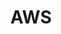 ---
id: '1e098397-f7fa-804a-9b64-dc40f8b579f2'
title: 'AWS'
folder: 'AWS'
folder_color: 'orange'
profesor(s): 'iutu'
tags:
  - AWS
banner: '/blog/series/1e098397-f7fa-804a-9b64-dc40f8b579f2/banner.webp'
thumb: '/blog/series/1e098397-f7fa-804a-9b64-dc40f8b579f2/thumb.webp'
image_width: 50
image_height: 33
image_hash: 'UACG0+%h-.M|004mofj[?w%gM|RjMxWBt7of'
image_blur: 'radial-gradient(at 0 0,#59594f,#00000000 50%),radial-gradient(at 33% 0,#5c5950,#00000000 50%),radial-gradient(at 67% 0,#4f4443,#00000000 50%),radial-gradient(at 100% 0,#5b4b48,#00000000 50%),radial-gradient(at 0 50%,#5d553d,#00000000 50%),radial-gradient(at 33% 50%,#5b523e,#00000000 50%),radial-gradient(at 67% 50%,#4d3f35,#00000000 50%),radial-gradient(at 100% 50%,#5b4f3c,#00000000 50%),radial-gradient(at 0 100%,#7f756c,#00000000 50%),radial-gradient(at 33% 100%,#73685e,#00000000 50%),radial-gradient(at 67% 100%,#5a483f,#00000000 50%),radial-gradient(at 100% 100%,#604d33,#00000000 50%)'
created_time: '2025-04-25T11:26:00.000Z'
last_edited_time: '2025-05-04T23:42:00.000Z'
---